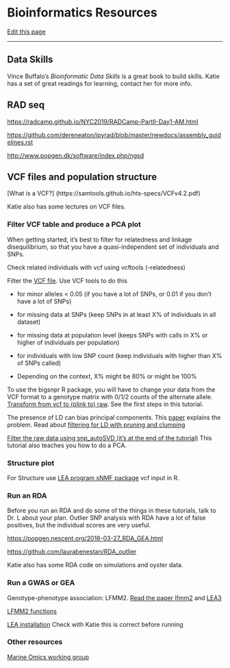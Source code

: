 # Bioinformatics Resources

[Edit this page](https://github.com/DrK-Lo/lotterhoslabprotocols/edit/main/code_bioinformatics.qmd)

------------------------------------------------------------------------

## **Data Skills** {.unnumbered}

Vince Buffalo's *Bioinformatic Data Skills* is a great book to build skills. Katie has a set of great readings for learning, contact her for more info.

## **RAD seq** {.unnumbered}

[https://radcamp.github.io/NYC2019/RADCamp-PartII-Day1-AM.html](https://radcamp.github.io/NYC2019/RADCamp-PartII-Day1-AM.html)

[https://github.com/dereneaton/ipyrad/blob/master/newdocs/assembly_guidelines.rst](https://github.com/dereneaton/ipyrad/blob/master/newdocs/assembly_guidelines.rst)

[http://www.popgen.dk/software/index.php/ngsd](http://www.popgen.dk/software/index.php/PCAngsd)

## **VCF files and population structure** {.unnumbered}

[What is a VCF?] (https://samtools.github.io/hts-specs/VCFv4.2.pdf)

Katie also has some lectures on VCF files.

### **Filter VCF table and produce a PCA plot** {.unnumbered}

When getting started, it's best to filter for relatedness and linkage disequilibrium, so that you have a quasi-independent set of individuals and SNPs.

Check related individuals with vcf using vcftools (--relatedness)

Filter the [VCF file](http://vcftools.sourceforge.net/). Use VCF tools to do this

-   for minor alleles \< 0.05 (if you have a lot of SNPs, or 0.01 if you don't have a lot of SNPs)

-   for missing data at SNPs (keep SNPs in at least X% of individuals in all dataset)

-   for missing data at population level (keeps SNPs with calls in X% or higher of individuals per population)

-   for individuals with low SNP count (keep individuals with higher than X% of SNPs called)

-   Depending on the context, X% might be 80% or might be 100%

To use the bigsnpr R package, you will have to change your data from the VCF format to a genotype matrix with 0/1/2 counts of the alternate allele. [Transform from vcf to (plink to) raw](https://github.com/laurabenestan/RDA_outlier). See the first steps in this tutorial.

The presence of LD can bias principal components. This [paper](https://academic.oup.com/bioinformatics/article/36/16/4449/5838185?login=true) explains the problem. Read about [filtering for LD with pruning and clumping](https://privefl.github.io/bigsnpr/articles/pruning-vs-clumping.html)

[Filter the raw data using snp_autoSVD (it's at the end of the tutorial)](https://privefl.github.io/bigsnpr/articles/how-to-PCA.html) This tutorial also teaches you how to do a PCA.

### **Structure plot** {.unnumbered}

For Structure use [LEA program sNMF package](http://membres-timc.imag.fr/Olivier.Francois/LEA/tutorial.htm) vcf input in R.

### **Run an RDA** {.unnumbered}

Before you run an RDA and do some of the things in these tutorials, talk to Dr. L about your plan. Outlier SNP analysis with RDA have a lot of false positives, but the individual scores are very useful.

[https://popgen.nescent.org/2018-03-27_RDA_GEA.html](https://popgen.nescent.org/2018-03-27_RDA_GEA.html)

[https://github.com/laurabenestan/RDA_outlier](https://github.com/laurabenestan/RDA_outlier)

Katie also has some RDA code on simulations and oyster data.

### **Run a GWAS or GEA** {.unnumbered}

Genotype-phenotype association: LFMM2. [Read the paper lfmm2](https://academic.oup.com/mbe/article/36/4/852/5290100) and [LEA3](https://onlinelibrary.wiley.com/doi/10.1111/1755-0998.13366)

[LFMM2 functions](https://rdrr.io/bioc/LEA/man/lfmm2.html)

[LEA installation](http://www.bioconductor.org/packages/3.3/bioc/html/LEA.html) Check with Katie this is correct before running

### **Other resources** {.unnumbered}

[Marine Omics working group](https://marineomics.github.io/index.html)
